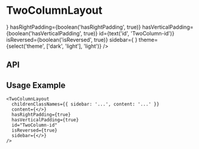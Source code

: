 
<Meta
  title="Components/TwoColumnLayout"
  component={TwoColumnLayout}
  decorators={[withKnobs]}
/>

# TwoColumnLayout

<Preview>
  <Story name="Base component">
    <TwoColumnLayout
      childrenClassNames={{ sidebar: 'sidebar', content: 'content' }}
      content={
        <>
          <BodyCopy
            copy="Parsley Seed Cream. [The Paris Review](http://theparisreview.org) Intensely soothing, nourishing and hydrating, this elegant formulation contains a potent blend of botanicals that offer fortification of the highest order against free radicals."
            heading="Heading hasRightPadding isReversed Content Column nourishing and hydrating"
            id="Anti-Oxidant"
            theme={select('BodyCopy theme', ['dark', 'light'], 'light')}
          />
          <TwoColumnList
            leftColumn={TwoColumnListFixture.leftColumn}
            rightColumn={TwoColumnListFixture.rightColumn}
            theme={select('TwoColumnList theme', ['dark', 'light'], 'light')}
          />
        </>
      }
      hasRightPadding={boolean('hasRightPadding', true)}
      hasVerticalPadding={boolean('hasVerticalPadding', true)}
      id={text('id', 'TwoColumn-id')}
      isReversed={boolean('isReversed', true)}
      sidebar={
        <BodyCopy
          copy="Parsley Seed Cream. [The Paris Review](http://theparisreview.org) Intensely soothing, nourishing and hydrating, this elegant formulation contains a potent blend of botanicals that offer fortification of the highest order against free radicals."
          cta={{
            id: 'button-id',
            text: 'Read more',
            url: 'http://aesop.com',
            openInANewWindow: true,
            style: 'Internal Button Link',
          }}
          eyebrow="Recommended Nearby"
          hasSerifFontHeading={true}
          heading="Heading hasRightPadding isReversed Sidebar Column"
          id="Anti-Oxidant"
          subHeading="Active Nutrients"
          theme={select('sidebar BodyCopy theme', ['dark', 'light'], 'light')}
        />
      }
      theme={select('theme', ['dark', 'light'], 'light')}
    />
  </Story>
</Preview>

## API

<Props of={TwoColumnLayout} />

## Usage Example

```
<TwoColumnLayout
  childrenClassNames={{ sidebar: '...', content: '...' }}
  content={</>}
  hasRightPadding={true}
  hasVerticalPadding={true}
  id="TwoColumn-id"
  isReversed={true}
  sidebar={</>}
/>
```
